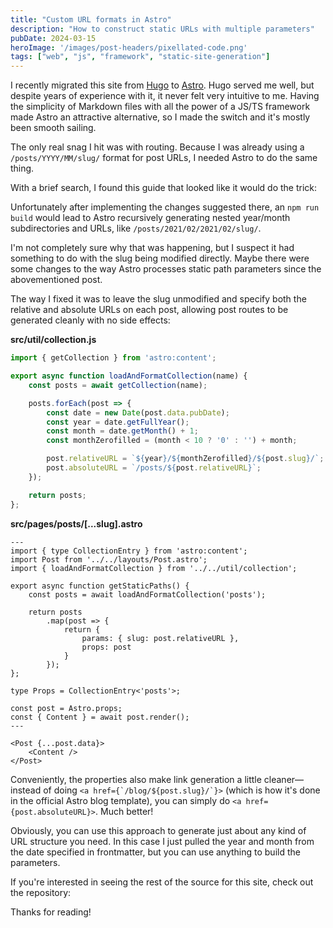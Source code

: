 ```yaml
---
title: "Custom URL formats in Astro"
description: "How to construct static URLs with multiple parameters"
pubDate: 2024-03-15
heroImage: '/images/post-headers/pixellated-code.png'
tags: ["web", "js", "framework", "static-site-generation"]
---
```


I recently migrated this site from [Hugo](https://gohugo.io/) to [Astro](https://astro.build/). Hugo served me well, but despite years of experience with it, it never felt very intuitive to me. Having the simplicity of Markdown files with all the power of a JS/TS framework made Astro an attractive alternative, so I made the switch and it's mostly been smooth sailing.

The only real snag I hit was with routing. Because I was already using a `/posts/YYYY/MM/slug/` format for post URLs, I needed Astro to do the same thing.

With a brief search, I found this guide that looked like it would do the trick:

<OpenGraphSummary url="https://humanwhocodes.com/blog/2023/03/astro-jekyll-blog-post-url/" />

Unfortunately after implementing the changes suggested there, an `npm run build` would lead to Astro recursively generating nested year/month subdirectories and URLs, like `/posts/2021/02/2021/02/slug/`.

I'm not completely sure why that was happening, but I suspect it had something to do with the slug being modified directly. Maybe there were some changes to the way Astro processes static path parameters since the abovementioned post.

The way I fixed it was to leave the slug unmodified and specify both the relative and absolute URLs on each post, allowing post routes to be generated cleanly with no side effects:

**src/util/collection.js**
```js
import { getCollection } from 'astro:content';

export async function loadAndFormatCollection(name) {
    const posts = await getCollection(name);

    posts.forEach(post => {
        const date = new Date(post.data.pubDate);
        const year = date.getFullYear();
        const month = date.getMonth() + 1;
        const monthZerofilled = (month < 10 ? '0' : '') + month;

        post.relativeURL = `${year}/${monthZerofilled}/${post.slug}/`;
        post.absoluteURL = `/posts/${post.relativeURL}`;
    });

    return posts;
};
```

**src/pages/posts/[...slug].astro**
```astro
---
import { type CollectionEntry } from 'astro:content';
import Post from '../../layouts/Post.astro';
import { loadAndFormatCollection } from '../../util/collection';

export async function getStaticPaths() {
    const posts = await loadAndFormatCollection('posts');

    return posts
        .map(post => {
            return {
                params: { slug: post.relativeURL },
                props: post
            }
        });
};

type Props = CollectionEntry<'posts'>;

const post = Astro.props;
const { Content } = await post.render();
---

<Post {...post.data}>
    <Content />
</Post>
```

Conveniently, the properties also make link generation a little cleaner—instead of doing ``<a href={`/blog/${post.slug}/`}>`` (which is how it's done in the official Astro blog template), you can simply do `<a href={post.absoluteURL}>`. Much better!

Obviously, you can use this approach to generate just about any kind of URL structure you need. In this case I just pulled the year and month from the date specified in frontmatter, but you can use anything to build the parameters.

If you're interested in seeing the rest of the source for this site, check out the repository:

<OpenGraphSummary url="https://github.com/Riari/rick.me.uk" />

Thanks for reading!